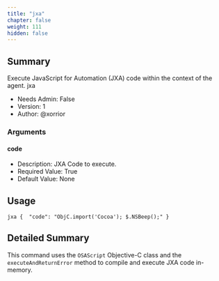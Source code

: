 ```yaml
---
title: "jxa"
chapter: false
weight: 111
hidden: false
---
```


## Summary
Execute JavaScript for Automation (JXA) code within the context of the agent.   jxa

- Needs Admin: False  
- Version: 1  
- Author: @xorrior  

### Arguments

#### code

- Description: JXA Code to execute.  
- Required Value: True  
- Default Value: None  

## Usage

```
jxa {  "code": "ObjC.import('Cocoa'); $.NSBeep();" }
```


## Detailed Summary

This command uses the `OSAScript` Objective-C class and the `executeAndReturnError` method to compile and execute JXA code in-memory.